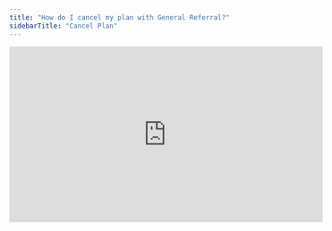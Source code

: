 ```yaml
---
title: "How do I cancel my plan with General Referral?"
sidebarTitle: "Cancel Plan"
---
```


<iframe width="560" height="315" src="https://www.youtube.com/embed/zROMlypt63c?si=VwF3ZGqbpVYG-7NO" title="YouTube video player" frameborder="0" allow="accelerometer; autoplay; clipboard-write; encrypted-media; gyroscope; picture-in-picture; web-share" referrerpolicy="strict-origin-when-cross-origin" allowfullscreen />

## **To Cancel your Plan**

Simply log into [the member portal](https://app.generalreferral.com/members) and select cancel my plan. Unfortunately, we are not able to process refunds. Upon cancellation, you will receive an automatic confirmation from our system.

Memberships may be automatically cancelled, without notice, for failure to pay membership renewal or for failure to complete any steps required for license renewal.

## **To Release Your License**

Once your plan has been cancelled, you will need to [send an email](https://app.generalreferral.com/contact) requesting that we release your license. Within ten business days (usually much faster), your license will be released to the State of New Jersey and will appear as inactive until you join a broker. We will send you a notification once this step is complete.

Confirmation of your license status can be obtained using the state's license lookup portal: https://www.state.nj.us/dobi/division_rec/licensing/online_Instructions/licSearch.html

Once your license has been released, it usually takes 24 hours before the state portal is updated.

## **Referral Agreements**

<Warning>
  Per the terms of your [independent contractor agreement](https://www.generalreferral.com/ica), upon cancellation of your membership or termination of your license affiliation with General Referral, you will be compensated as follows:

  For commission received amounts over \$590, you receive 50% of the commission received by General Referral on the initial transaction related to any existing referral agreements. Any subsequent transactions subject to the referral agreement or for any referral commission collected less than \$590, you will not be compensated.
</Warning>